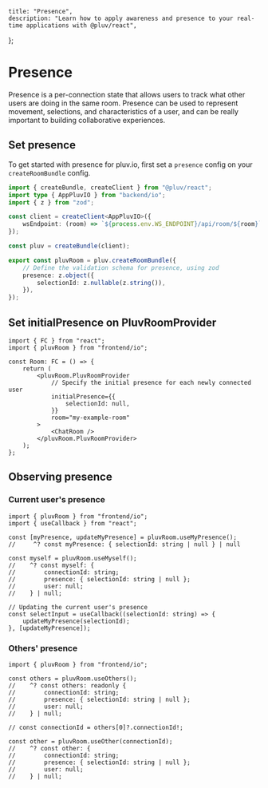     title: "Presence",
    description: "Learn how to apply awareness and presence to your real-time applications with @pluv/react",
};

# Presence

Presence is a per-connection state that allows users to track what other users are doing in the same room. Presence can be used to represent movement, selections, and characteristics of a user, and can be really important to building collaborative experiences.

## Set presence

To get started with presence for pluv.io, first set a `presence` config on your `createRoomBundle` config.

```ts
import { createBundle, createClient } from "@pluv/react";
import type { AppPluvIO } from "backend/io";
import { z } from "zod";

const client = createClient<AppPluvIO>({
    wsEndpoint: (room) => `${process.env.WS_ENDPOINT}/api/room/${room}`,
});

const pluv = createBundle(client);

export const pluvRoom = pluv.createRoomBundle({
    // Define the validation schema for presence, using zod
    presence: z.object({
        selectionId: z.nullable(z.string()),
    }),
});
```

## Set initialPresence on PluvRoomProvider

```tsx
import { FC } from "react";
import { pluvRoom } from "frontend/io";

const Room: FC = () => {
    return (
        <pluvRoom.PluvRoomProvider
            // Specify the initial presence for each newly connected user
            initialPresence={{
                selectionId: null,
            }}
            room="my-example-room"
        >
            <ChatRoom />
        </pluvRoom.PluvRoomProvider>
    );
};
```

## Observing presence

### Current user's presence

```tsx
import { pluvRoom } from "frontend/io";
import { useCallback } from "react";

const [myPresence, updateMyPresence] = pluvRoom.useMyPresence();
//     ^? const myPresence: { selectionId: string | null } | null

const myself = pluvRoom.useMyself();
//    ^? const myself: {
//        connectionId: string;
//        presence: { selectionId: string | null };
//        user: null;
//    } | null;

// Updating the current user's presence
const selectInput = useCallback((selectionId: string) => {
    updateMyPresence(selectionId);
}, [updateMyPresence]);
```

### Others' presence

```tsx
import { pluvRoom } from "frontend/io";

const others = pluvRoom.useOthers();
//    ^? const others: readonly {
//        connectionId: string;
//        presence: { selectionId: string | null };
//        user: null;
//    } | null;

// const connectionId = others[0]?.connectionId!;

const other = pluvRoom.useOther(connectionId);
//    ^? const other: {
//        connectionId: string;
//        presence: { selectionId: string | null };
//        user: null;
//    } | null;
```
